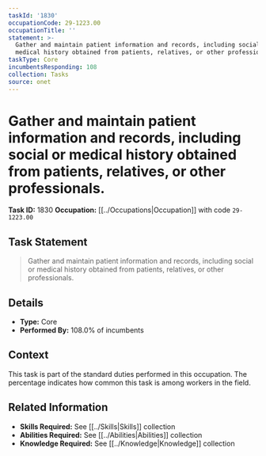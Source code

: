```yaml
---
taskId: '1830'
occupationCode: 29-1223.00
occupationTitle: ''
statement: >-
  Gather and maintain patient information and records, including social or
  medical history obtained from patients, relatives, or other professionals.
taskType: Core
incumbentsResponding: 108
collection: Tasks
source: onet
---
```

# Gather and maintain patient information and records, including social or medical history obtained from patients, relatives, or other professionals.

**Task ID:** 1830
**Occupation:** [[../Occupations|Occupation]] with code `29-1223.00`

## Task Statement

> Gather and maintain patient information and records, including social or medical history obtained from patients, relatives, or other professionals.

## Details

- **Type:** Core
- **Performed By:** 108.0% of incumbents

## Context

This task is part of the standard duties performed in this occupation. The percentage indicates how common this task is among workers in the field.

## Related Information

- **Skills Required:** See [[../Skills|Skills]] collection
- **Abilities Required:** See [[../Abilities|Abilities]] collection
- **Knowledge Required:** See [[../Knowledge|Knowledge]] collection
